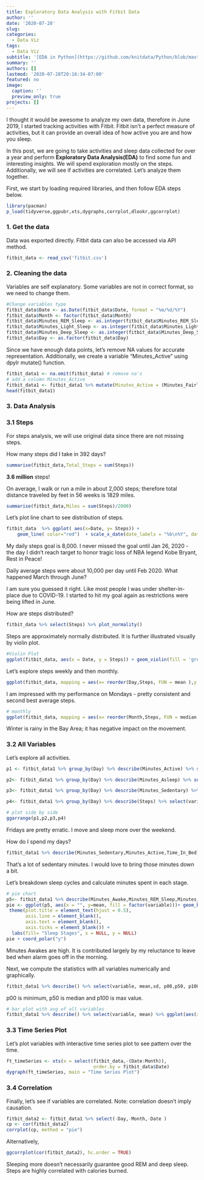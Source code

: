 ```yaml
---
title: Exploratory Data Analysis with Fitbit Data
author: ''
date: '2020-07-28'
slug: 
categories:
  - Data Viz
tags:
  - Data Viz
subtitle: '[EDA in Python](https://github.com/knitdata/Python/blob/master/Exploratory_Data_Analysis_with_Fitbit_Data.ipynb)'
summary: ''
authors: []
lastmod: '2020-07-28T20:16:34-07:00'
featured: no
image:
  caption: ''
  preview_only: true
projects: []
---
```


I thought it would be awesome to analyze my own data, therefore in June 2019, I started tracking activities with Fitbit. Fitbit isn't a perfect measure of activities, but it can provide an overall idea of how active you are and how you sleep.  

In this post, we are going to take activities and sleep data collected for over a year and perform **Exploratory Data Analysis(EDA)** to find some fun and interesting insights. We will spend exploration mostly on the steps. Additionally, we will see if activities are correlated. Let's analyze them together.

First, we start by loading required libraries, and then follow EDA steps below.

```r
library(pacman)
p_load(tidyverse,ggpubr,xts,dygraphs,corrplot,dlookr,ggcorrplot)
```


### 1. Get the data
Data was exported directly.  Fitbit data can also be accessed via API method.
```r
fitbit_data <- read_csv('fitbit.csv')
```

### 2. Cleaning the data
Variables are self explanatory. Some variables are not in correct format, so we need to change them. 

```r
#Change variables type
fitbit_data$Date <- as.Date(fitbit_data$Date, format = "%m/%d/%Y")
fitbit_data$Month <- factor(fitbit_data$Month)
fitbit_data$Minutes_REM_Sleep <- as.integer(fitbit_data$Minutes_REM_Sleep)
fitbit_data$Minutes_Light_Sleep <- as.integer(fitbit_data$Minutes_Light_Sleep)
fitbit_data$Minutes_Deep_Sleep <- as.integer(fitbit_data$Minutes_Deep_Sleep)
fitbit_data$Day <- as.factor(fitbit_data$Day)
```

Since we have enough data points, let's remove NA values for accurate representation.
Additionally, we create a variable "Minutes_Active" using dpylr mutate() function. 
```r
fitbit_data1 <- na.omit(fitbit_data) # remove na's
# add a column Minutes_Active
fitbit_data1 <- fitbit_data1 %>% mutate(Minutes_Active = (Minutes_Fairly_Active+Minutes_Lightly_Active+Minutes_Very_Active))
head(fitbit_data1)
```


### 3. Data Analysis 

### 3.1 Steps
For steps analysis, we will use original data since there are not missing steps.

How many steps did I take in 392 days?
```r
summarise(fitbit_data,Total_Steps = sum(Steps))
```

**3.6 million** steps!

On average, I walk or run a mile in about 2,000 steps; therefore total distance traveled by feet in 56 weeks is 1829 miles.
```r
summarise(fitbit_data,Miles = sum(Steps)/2000)
```

Let's plot line chart to see distribution of steps. 
```r
fitbit_data  %>% ggplot( aes(x=Date, y= Steps)) +
    geom_line( color="red")  + scale_x_date(date_labels = "%b\n%Y", date_breaks = "1 month", limits = c(as.Date("2019-06-01"),as.Date("2020-07-04")))
```

My daily steps goal is 8,000. I never missed the goal until Jan 26, 2020 - the day I didn't reach target to honor tragic loss of NBA legend Kobe Bryant, Rest in Peace!

Daily average steps were about 10,000 per day until Feb 2020. What happened March through June?

I am sure you guessed it right. Like most people I was under shelter-in-place due to COVID-19. I started to hit my goal again as restrictions were being lifted in June.


How are steps distributed?
```r
fitbit_data %>% select(Steps) %>% plot_normality() 
```

Steps are approximately normally distributed. It is further illustrated visually by violin plot.
```r
#Violin Plot
ggplot(fitbit_data, aes(x = Date, y = Steps)) + geom_violin(fill = 'green', alpha= 0.5, position = 'dodge') + xlab("Month") + ylab("No. of Steps") 
```


Let's explore steps weekly and then monthly.

```r
ggplot(fitbit_data, mapping = aes(x= reorder(Day,Steps, FUN = mean ),y = Steps)) + geom_boxplot() 
```

I am impressed with my performance on Mondays - pretty consistent and second best average steps.

```r
# monthly
ggplot(fitbit_data, mapping = aes(x= reorder(Month,Steps, FUN = median ),y = Steps)) + geom_boxplot() 
```

Winter is rainy in the Bay Area; it has negative impact on the movement. 

### 3.2 All Variables

Let's explore all activities.
```r
p1 <- fitbit_data1 %>% group_by(Day) %>% describe(Minutes_Active) %>% select(variable, Day, mean) %>% ggplot(aes(x=reorder(Day, -mean), y=mean)) + geom_bar(stat="identity", fill="steelblue")+ xlab("Day") + ylab(" Minutes Active") + theme_minimal()

p2<- fitbit_data1 %>% group_by(Day) %>% describe(Minutes_Asleep) %>% select(variable, Day, mean) %>% ggplot(aes(x=reorder(Day, -mean), y=mean)) + geom_bar(stat="identity", fill="steelblue")+ xlab("Day") + ylab(" Minutes Asleep") + theme_minimal()

p3<- fitbit_data1 %>% group_by(Day) %>% describe(Minutes_Sedentary) %>% select(variable, Day, mean) %>% ggplot(aes(x=reorder(Day, -mean), y=mean)) + geom_bar(stat="identity", fill="steelblue")+ xlab("Day") + ylab(" Minutes Sedentary") + theme_minimal()

p4<- fitbit_data1 %>% group_by(Day) %>% describe(Steps) %>% select(variable, Day, mean) %>% ggplot(aes(x=reorder(Day, -mean), y=mean)) + geom_bar(stat="identity", fill="steelblue")+ xlab("Day") + ylab(" Steps") + theme_minimal()

# plot side by side
ggarrange(p1,p2,p3,p4) 

```
 
Fridays are pretty erratic. I move and sleep more over the weekend. 

How do I spend my days?
```r
fitbit_data1 %>% describe(Minutes_Sedentary,Minutes_Active,Time_In_Bed) %>% select(variable, mean) %>% ggplot(aes(x=reorder(variable, mean), y=mean)) + geom_bar(stat="identity", fill="steelblue", width = 0.5)+ xlab("Activities") + ylab(" Minutes ") + theme_minimal() 
```

That's a lot of sedentary minutes. I would love to bring those minutes down a bit. 

Let's breakdown sleep cycles and calculate minutes spent in each stage. 

```r
# pie chart
p5<- fitbit_data1 %>% describe(Minutes_Awake,Minutes_REM_Sleep,Minutes_Light_Sleep,Minutes_Deep_Sleep) %>% select(variable, mean) 
pie <- ggplot(p5, aes(x = "", y=mean, fill = factor(variable)))+ geom_bar(width = 1, stat = "identity") + geom_text(aes(label = paste(round(mean/sum(mean)*100), "%")), position = position_stack(vjust = 0.5)) + theme_classic() + 
 theme(plot.title = element_text(hjust = 0.5),
       axis.line = element_blank(),
       axis.text = element_blank(),
       axis.ticks = element_blank()) +
  labs(fill= "Sleep Stages", x = NULL, y = NULL)
pie + coord_polar("y")

```

Minutes Awakes are high. It is contributed largely by my reluctance to leave bed when alarm goes off in the morning.  

Next, we compute the statistics with all variables numerically and graphically.
```r
fitbit_data1 %>% describe() %>% select(variable, mean,sd, p00,p50, p100)
```
p00 is minimum, p50 is median and p100 is max value.

```r
# bar plot with avg of all variables 
fitbit_data1 %>% describe() %>% select(variable, mean) %>% ggplot(aes(x=reorder(variable, mean), y=mean)) + geom_bar(stat="identity", fill="steelblue")+ xlab("Activities") + ylab("Counts ") + theme_minimal() + coord_flip()
```


### 3.3 Time Series Plot

Let's plot variables with interactive time series plot to see pattern over the time.
```r
ft_timeSeries <- xts(x = select(fitbit_data,-(Date:Month)),
                                order.by = fitbit_data$Date)
dygraph(ft_timeSeries, main = "Time Series Plot")
```


### 3.4 Correlation 
Finally, let's see if variables are correlated. Note: correlation doesn't imply causation.

```r
fitbit_data2 <- fitbit_data1 %>% select(-Day,-Month,-Date )
cp <- cor(fitbit_data2)
corrplot(cp, method = "pie")
```

Alternatively,
```r
ggcorrplot(cor(fitbit_data2), hc.order = TRUE)
```

Sleeping more doesn't necessarily guarantee good REM and deep sleep. Steps are highly correlated with calories burned. 







